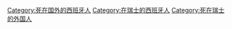 [[Category:死在国外的西班牙人|Category:死在国外的西班牙人]]
[[Category:在瑞士的西班牙人|Category:在瑞士的西班牙人]]
[[Category:死在瑞士的外国人|Category:死在瑞士的外国人]]